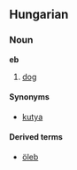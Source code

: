 ==Hungarian==
=== Noun ===
'''eb'''

#[[dog]]

====Synonyms====
*[[kutya]]

====Derived terms====
*[[öleb]]